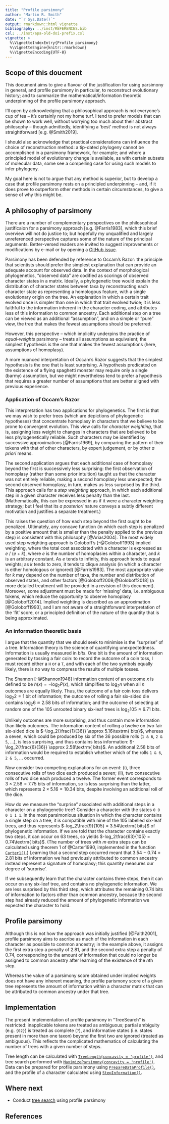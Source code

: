 ```yaml
---
title: "Profile parsimony"
author: "Martin R. Smith"
date: "`r Sys.Date()`"
output: rmarkdown::html_vignette
bibliography: ../inst/REFERENCES.bib
csl: ../inst/apa-old-doi-prefix.csl
vignette: >
  %\VignetteIndexEntry{Profile parsimony}
  %\VignetteEngine{knitr::rmarkdown}
  %\VignetteEncoding{UTF-8}
---
```


## Scope of this doucment

This document aims to give a flavour of the justification for using parsimony
in general, and profile parsimony in particular, to reconstruct evolutionary
history; and to summarize the mathematical/information theoretic underpinning
of the profile parsimony approach.

I'll open by acknowledging that a philosophical approach is not everyone's
cup of tea -- it's certainly not my home turf.
I tend to prefer models that can be shown to work well, without worrying too
much about their abstract philosophy -- though admittedly, identifying a
'best' method is not always straightforward [e.g. @Smith2019].

I should also acknowledge that practical considerations can influence the 
choice of reconstruction method: a tip-dated phylogeny cannot be accomplished
in a parsimony framework, for example; and where a principled model of
evolutionary change is available, as with certain subsets of molecular data,
some see a compelling case for using such models to infer phylogeny.

My goal here is not to argue that any method is superior, but to develop a case
that profile parsimony rests on a principled underpinning -- and, if it does
prove to outperform other methods in certain circumstances, to give a sense
of why this might be.


## A philosophy of parsimony

There are a number of complementary perspectives on the philosophical
justificaion for a parsimony approach [e.g. @Farris1983], which this brief
overview will not do justice to;
but hopefully my unqualified and largely unreferenced perspective captures some
of the nature of the principal arguments.
Better-versed readers are invited to suggest improvements or modifications
by e-mail or by opening a [GitHub issue](https://github.com/ms609/TreeSearch/issues/new/).

Parsimony has been defended by reference to Occam's Razor: the principle that
scientists should prefer the simplest explanation that can provide an 
adequate account for observed data.
In the context of morphological phylogenetics, "observed data"
are codified as scorings of observed character states in a matrix.
Ideally, a phylogenetic tree would explain the distribution of character states
between taxa by reconstructing each character state as representing a 
homologous feature, with a single evolutionary origin on the tree.
An explanation in which a certain trait evolved once is simpler than one in
which that trait evolved twice; it is less faithful to the information inherent
in the character coding, and attributes less of this information to common
ancestry.
Each additional step on a tree can be viewed as an additional "assumption",
and on a simple or "pure" view, the tree that makes the fewest assumptions
should be preferred.

However, this perspective -- which implicitly underpins the practice of
*equal-weights* parsimony -- treats all assumptions as equivalent;
the simplest hypothesis is the one that makes the fewest assumptions
(here, assumptions of homoplasy).

A more nuanced interpretation of Occam's Razor suggests that the simplest
hypothesis is the one that is least surprising.  A hypothesis predicated
on the existence of a flying spaghetti monster may require only a single (barmy)
assumption, but we might nevertheless tend to prefer a hypothesis that requires
a greater number of assumptions that are better aligned with previous
experience.

### Application of Occam's Razor

This interpretation has two applications for phylogenetics.
The first is that we may wish to prefer trees (which are depictions of 
phylogenetic hypotheses) that concentrate homoplasy in characters that we
believe to be prone to convergent evolution.
This view calls for *character weighting*, that is, assigning less weight
to changes in characters that are believed to be less phylogenetically reliable.
Such characters may be identified by successive approximations [@Farris1969],
by comparing the pattern of their tokens with that of other characters,
by expert judgement, or by other _a priori_ means.

The second application argues that each additional case of homoplasy beyond
the first is successively less surprising: the first observation of homoplasy
(rather than some prior intuition) taught us that the character was not entirely
reliable, making a second homoplasy less unexpected;
the second observed homoplasy, in turn, makes us less surprised by the third.
This approach calls for a *step weighting* approach, in which each
additional step in a given character receives less penalty than the last.
(Mathematically, this can be expressed in as if it were a character weighting
strategy; but I feel that its _a posteriori_ nature conveys a subtly different 
motivation and justifies a separate treatment.)

This raises the question of how each step beyond the first ought to be
penalized.  Ultimately, any concave function (in which each step is penalized
by a positive amount that is smaller than the penalty applied to the previous
step) is consistent with this philosophy [@Arias2004].
The most widely used step weighting approach is Goloboff's [-@Goloboff1993]
implied weighting, where the total cost associated with a character is expressed
as _e_ / (_e_ + _k_), where _e_ is the number of homoplasies within a character,
and _k_ is an arbitrary constant.  As _e_ tends to infinity, this approach tends
to equal weights; as _k_ tends to zero, it tends to clique analysis (in which
a character is either homologous or ignored) [@Farris1983].
The most appropriate value for _k_ may depend on the number of taxa, the number
and distribution of observed states, and other factors
[@Goloboff2008;@Goloboff2018]
(a more detailed treatment  will be provided in a revision of this document).
Moreover, some adjustment must be made for 'missing' data,
i.e. ambiguous tokens, which reduce the opportunity to observe homoplasy
[@Goloboff2014].
Implied weighting is described as an approximation [@Goloboff1993], and I am not
aware of a straightforward interpretation of the 'fit' score, or a principled
definition of the nature of the quantity that is being approximated.


### An information theoretic basis

I argue that the quantity that we should seek to minimise is the "surprise" of
a tree.  Information theory is the science of quantifying unexpectedness.
Information is usually measured in _bits_.  One bit is the amount of information
generated by tossing a fair coin: to record the outcome of a coin toss, I must
record either a `H` or a `T`, and with each of the two symbols equally likely,
there is no way to compress the results of multiple tosses.

The Shannon [-@Shannon1948] information content of an outcome $x$ is defined 
to be $h(x) = -\log_2{P(x)}$, which simplifies to $\log_2{n}$ when all $n$ 
outcomes are equally likely.
Thus, the outcome of a fair coin toss delivers
$\log_2{2} = 1\textrm{ bit}$ of information;
the outcome of rolling a fair six-sided die contains
$\log_2{6} \approx 2.58\textrm{ bits}$ of information;
and the outcome of selecting at random one of the 105 unrooted binary six-leaf
trees is $\log_2{105} \approx 6.71\textrm{ bits}$.

Unlikely outcomes are more surprising, and thus contain more information than
likely outcomes.  The information content of rolling a twelve on two fair
six-sided dice is $-\log_2{\frac{1}{36}} \approx 5.16\textrm{ bits}$, whereas a seven,
which could be produced by six of the 36 possible rolls (`1 & 6`, `2 & 5`, ...),
is less surprising, and thus contains less information: 
$-\log_2{\frac{6}{36}} \approx 2.58\textrm{ bits}$.
An additional 2.58 bits of information would be required to establish whether
which of the rolls `1 & 6`, `2 & 5`, ... occurred.

Now consider two competing explanations for an event: (i), three
consecutive rolls of two dice each produced a seven; (ii), two consecutive
rolls of two dice each produced a twelve.
The former event corresponds to  $3 \times 2.58 = 7.75\textrm{ bits}$ of
information, so is less surprising than the latter, which represents
$2 \times 5.16 = 10.34\textrm{ bits}$,
despite involving an additional roll of the dice.

How do we measure the "surprise" associated with additional steps in a character
on a phylogenetic tree?
Consider a character with the states `0 0 0 1 1 1`.
In the most parsimonious situation in which the character contains a single
step on a tree, it is compatible with nine of the 105 labelled six-leaf trees,
and thus represents
$-log_2\frac{9}{105} = 3.54\textrm{ bits}$ of phylogenetic information.
If we are told that the character contains exactly two steps, it can occur on
63 trees, so yields $-log_2\frac{63}{105} = 0.74\textrm{ bits}$.
(The number of trees with _m_ extra steps can be calculated using theorem 1
of @Carter1990, implemented in the function [`Carter1()`](https://ms609.github.io/TreeSearch/reference/Carter1.html).)
Learning that a second step occurred meant that 3.54 &minus; 0.74 = 
2.81&nbsp;bits of information we had previously attributed to common ancestry
instead represent a signature of homoplasy; this quantity measures our degree
of 'surprise'.

If we subsequently learn that the character contains three steps, then it can
occur on any six-leaf tree, and contains no phylogenetic information.
We are less surprised by this third step, which attributes the remaining 
0.74 bits of information to factors other than common ancestry, because the
second step had already reduced the amount of phylogenetic information we
expected the character to hold.

## Profile parsimony

Although this is not how the approach was initially justified [@Faith2001],
profile parsimony aims to ascribe as much of the information in each character 
as possible to common ancestry; in the example above, it assigns the first
extra step a penalty of 2.81, and the second extra step a penalty of 0.74,
corresponding to the amount of information that could no longer be assigned
to common ancestry after learning of the existence of the $n$th step.

Whereas the value of a parsimony score obtained under implied weights does not
have any inherent meaning,
the profile parismony score of a given tree represents the amount of information
within a character matrix that can be attributed to common ancestry under
that tree.


## Implementation

The present implementation of profile parsimony in "TreeSearch" is restricted:
inapplicable tokens are treated as ambiguous; partial ambiguity (e.g. `{02}`)
is treated as complete (`?`), and informative states (i.e. states present in 
more than one taxon) beyond the first two are ignored (treated as ambiguous).
This reflects the complicated mathematics of calculating the number of trees
with a given number of steps.

Tree length can be calculated with 
[`TreeLength(concavity = 'profile')`](https://ms609.github.io/TreeSearch/reference/TreeLength.html),
and tree search performed with 
[`MaximizeParsimony(concavity = 'profile')`](https://ms609.github.io/TreeSearch/reference/MaximizeParsimony.html).
Data can be prepared for profile parsimony using [`PrepareDataProfile()`](https://ms609.github.io/TreeSearch/reference/PrepareDataProfile.html), and the profile of a character calculated using 
[`StepInformation()`](https://ms609.github.io/TreeSearch/reference/StepInformation.html).


## Where next

- Conduct [tree search](profile.html) using profile parsimony


## References

